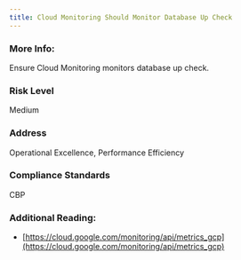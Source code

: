 ```yaml
---
title: Cloud Monitoring Should Monitor Database Up Check
---
```


### More Info:

Ensure Cloud Monitoring monitors database up check.

### Risk Level

Medium

### Address

Operational Excellence, Performance Efficiency

### Compliance Standards

CBP

### Additional Reading:

- [https://cloud.google.com/monitoring/api/metrics_gcp](https://cloud.google.com/monitoring/api/metrics_gcp)
